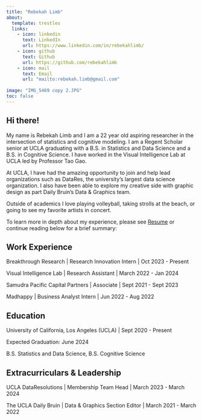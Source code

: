 ```yaml
---
title: "Rebekah Limb"
about: 
  template: trestles
  links: 
    - icon: linkedin
      text: LinkedIn
      url: https://www.linkedin.com/in/rebekahlimb/
    - icon: github
      text: Github
      url: https://github.com/rebekahlimb
    - icon: mail
      text: Email
      url: "mailto:rebekah.limb@gmail.com"
      
image: "IMG_5469 copy 2.JPG"
toc: false
---
```


## Hi there!


My name is Rebekah Limb and I am a 22 year old aspiring researcher in the intersection of statistics and cognitive modeling. I am a Regent Scholar senior at UCLA graduating with a B.S. in Statistics and Data Science and a B.S. in Cognitive Science. I have worked in the Visual Intelligence Lab at UCLA led by Professor Tao Gao. 

At UCLA, I have had the amazing opportunity to join and help lead organizations such as DataRes, the university's largest data science organization. I also have been able to explore my creative side with graphic design as part Daily Bruin's Data & Graphics team. 

Outside of academics I love playing volleyball, taking strolls at the beach, or going to see my favorite artists in concert. 

To learn more in depth about my experience, please see  [Resume]("/Resume/RebekahLimb_March24.pdf") or continue reading below for a brief summary:


## Work Experience

Breakthrough Research | Research Innovation Intern | Oct 2023 - Present

Visual Intelligence Lab | Research Assistant | March 2022 - Jan 2024

Samudra Pacific Capital Partners | Associate | Sept 2021 - Sept 2023

Madhappy | Business Analyst Intern | Jun 2022 - Aug 2022


## Education 

University of California, Los Angeles (UCLA) | Sept 2020 - Present

Expected Graduation: June 2024

B.S. Statistics and Data Science, B.S. Cognitive Science

## Extracurriculars & Leadership

UCLA DataResolutions | Membership Team Head | March 2023 - March 2024

The UCLA Daily Bruin | Data & Graphics Section Editor | March 2021 - March 2022


